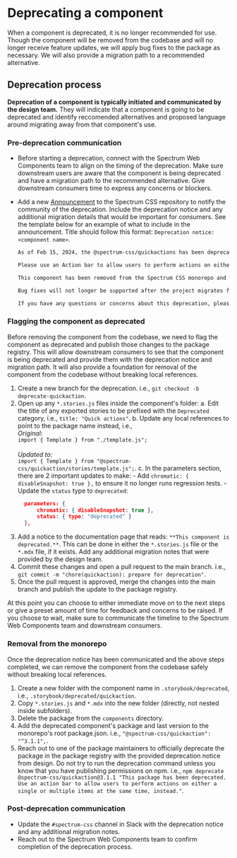 
<Meta title="Deprecation workflow" />

# Deprecating a component

When a component is deprecated, it is no longer recommended for use. Though the component will be removed from the codebase and will no longer receive feature updates, we will apply bug fixes to the package as necessary. We will also provide a migration path to a recommended alternative.

## Deprecation process

**Deprecation of a component is typically initiated and communicated by the design team.** They will indicate that a component is going to be deprecated and identify reccomended alternatives and proposed language around migrating away from that component's use.

### Pre-deprecation communication

- Before starting a deprecation, connect with the Spectrum Web Components team to align on the timing of the deprecation. Make sure downstream users are aware that the component is being deprecated and have a migration path to the recommended alternative. Give downstream consumers time to express any concerns or blockers.
- Add a new [Announcement](https://github.com/adobe/spectrum-css/discussions/new?category=announcements) to the Spectrum CSS repository to notify the community of the deprecation. Include the deprecation notice and any additional migration details that would be important for consumers. See the template below for an example of what to include in the announcement. Title should follow this format: `Deprecation notice: <component name>`.

    ```markdown
    As of Feb 15, 2024, the @spectrum-css/quickactions has been deprecated.

    Please use an Action bar to allow users to perform actions on either a single or multiple items at the same time, instead.

    This component has been removed from the Spectrum CSS monorepo and will no longer receive new features. Bug fixes will be patched on a as-needed basis. If you find a critical bug, please open a bug report.

    Bug fixes will not longer be supported after the project migrates fully to Spectrum 2 (date TBD).

    If you have any questions or concerns about this deprecation, please feel free to contribute to the discussion here or reach out to us directly.
    ```

### Flagging the component as deprecated

Before removing the component from the codebase, we need to flag the component as deprecated and publish those changes to the package registry. This will allow downstream consumers to see that the component is being deprecated and provide them with the deprecation notice and migration path. It will also provide a foundation for removal of the component from the codebase without breaking local references.

1. Create a new branch for the deprecation. i.e., `git checkout -b deprecate-quickaction`.
2. Open up any `*.stories.js` files inside the component's folder:
   a. Edit the title of any exported stories to be prefixed with the `Deprecated` category, i.e., `title: "Quick actions"`.
   b. Update any local references to point to the package name instead, i.e.,<br/>_Original_:<br/>`import { Template } from "./template.js";`<br/><br/>_Updated to_:<br/>`import { Template } from "@spectrum-css/quickaction/stories/template.js";`.
   c. In the parameters section, there are 2 important updates to make: - Add `chromatic: { disableSnapshot: true },` to ensure it no longer runs regression tests. - Update the `status` type to `deprecated`:
    ```json
      parameters: {
          chromatic: { disableSnapshot: true },
          status: { type: "deprecated" }
      },
    ```
3. Add a notice to the documentation page that reads: `**This component is deprecated.**`. This can be done in either the `*.stories.js` file or the `*.mdx` file, if it exists. Add any additional migration notes that were provided by the design team.
4. Commit these changes and open a pull request to the main branch. i.e., `git commit -m "chore(quickaction): prepare for deprecation"`.
5. Once the pull request is approved, merge the changes into the main branch and publish the update to the package registry.

At this point you can choose to either immediate move on to the next steps or give a preset amount of time for feedback and concerns to be raised. If you choose to wait, make sure to communicate the timeline to the Spectrum Web Components team and downstream consumers.

### Removal from the monorepo

Once the deprecation notice has been communicated and the above steps completed, we can remove the component from the codebase safely without breaking local references.

1. Create a new folder with the component name in `.storybook/deprecated`, i.e., `.storybook/deprecated/quickaction`.
2. Copy `*.stories.js` and `*.mdx` into the new folder (directly, not nested inside subfolders).
3. Delete the package from the `components` directory.
4. Add the deprecated component's package and last version to the monorepo's root package.json. i.e., `"@spectrum-css/quickaction": "^3.1.1",`.
5. Reach out to one of the package maintainers to officially deprecate the package in the package registry with the provided deprecation notice from design. Do not try to run the deprecation command unless you know that you have publishing permissions on npm. i.e., `npm deprecate @spectrum-css/quickaction@3.1.1 "This package has been deprecated. Use an action bar to allow users to perform actions on either a single or multiple items at the same time, instead."`.

### Post-deprecation communication

- Update the `#spectrum-css` channel in Slack with the deprecation notice and any additional migration notes.
- Reach out to the Spectrum Web Components team to confirm completion of the deprecation process.
